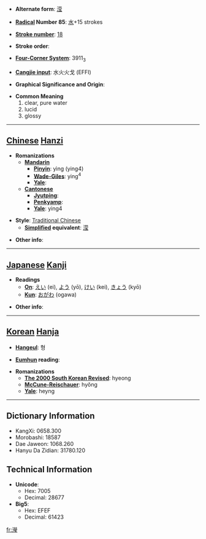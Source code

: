 * '''Alternate form''': [[滢]]

* '''[[Wiktionary:Chinese radical index| Radical]] Number 85''': [[Wiktionary:Chinese radical index 水|水]]+15 strokes

* '''[[Wiktionary:Chinese total strokes index|Stroke number]]''': [[Wiktionary:Chinese total strokes index 18|18]]

* '''Stroke order''': 

* '''[[Wiktionary:Chinese four corner index|Four-Corner System]]''': 3911<sub>3</sub>

* '''[[Wiktionary:Chinese Cangjie index|Cangjie input]]''': 水火火戈 (EFFI)

* '''Graphical Significance and Origin''': 

* '''Common Meaning'''
*#clear, pure water
*# lucid
*# glossy


----

== [[Chinese]] [[Hanzi]] ==

* '''Romanizations'''
** '''[[Mandarin]]'''
*** '''[[Pinyin]]''': yìng (ying4)
*** '''[[Wade-Giles]]''': ying<sup>4</sup>
*** '''[[Yale]]''': 
** '''[[Cantonese]]'''
*** '''[[Jyutping]]''':
*** '''[[Penkyamp]]''': 
*** '''[[Yale]]''': ying4

* '''Style''': [[Traditional Chinese]] 
** '''[[Simplified Chinese|Simplified]] equivalent''': [[滢]]

* '''Other info''': 

----

== [[Japanese]] [[Kanji]] ==

* '''Readings'''
** '''[[On]]''': [[えい]] (ei), [[よう]] (yō), [[けい]] (kei), [[きょう]] (kyō)
** '''[[Kun]]''': [[おがわ]] (ogawa)

* '''Other info''':  

----

== [[Korean]] [[Hanja]] ==

* '''[[Hangeul]]''': 형

* '''[[Eumhun]] reading''': 

* '''Romanizations'''
** '''[[The 2000 South Korean Revised Romanization|The 2000 South Korean Revised]]''': hyeong
** '''[[McCune-Reischauer]]''': hyŏng
** '''[[Yale]]''': heyng

----

== Dictionary Information ==

* KangXi: 0658.300
* Morobashi: 18587
* Dae Jaweon: 1068.260
* Hanyu Da Zidian: 31780.120

== Technical Information ==

* '''Unicode''':
** Hex: 7005
** Decimal: 28677
* '''Big5''':
** Hex: EFEF
** Decimal: 61423

[[fr:瀅]]